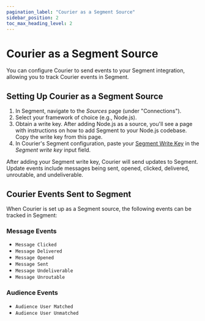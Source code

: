 ```yaml
---
pagination_label: "Courier as a Segment Source"
sidebar_position: 2
toc_max_heading_level: 2
---
```



# Courier as a Segment Source

You can configure Courier to send events to your Segment integration, allowing you to track Courier events in Segment.

## Setting Up Courier as a Segment Source

1. In Segment, navigate to the *Sources* page (under "Connections").
2. Select your framework of choice (e.g., Node.js).
3. Obtain a write key. After adding Node.js as a source, you'll see a page with instructions on how to add Segment to your Node.js codebase. 
Copy the write key from this page.
4. In Courier's Segment configuration, paste your [Segment Write Key](https://segment.com/docs/connections/find-writekey/) in the *Segment write key* input field.

After adding your Segment write key, Courier will send updates to Segment. Update events include messages being sent, opened, clicked, delivered, unroutable, and undeliverable.

## Courier Events Sent to Segment

When Courier is set up as a Segment source, the following events can be tracked in Segment:

### Message Events
- `Message Clicked`
- `Message Delivered`
- `Message Opened`
- `Message Sent`
- `Message Undeliverable`
- `Message Unroutable`

### Audience Events
- `Audience User Matched`
- `Audience User Unmatched`